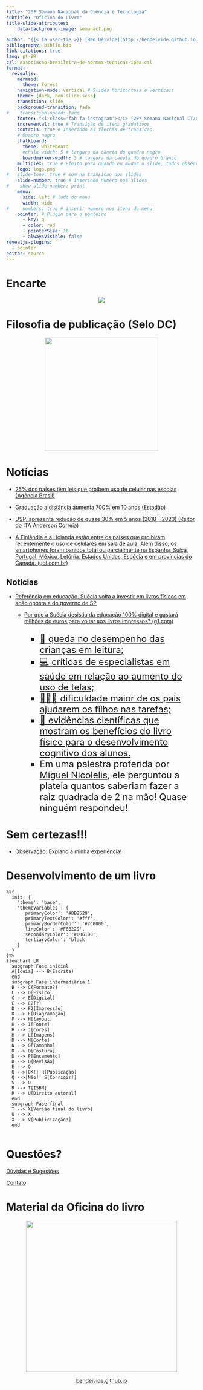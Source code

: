 ---
title: "20ª Semana Nacional da Ciência e Tecnologia"
subtitle: "Oficina do Livro"
title-slide-attributes:
    data-background-image: semanact.png

author: "{{< fa user-tie >}} [Ben Dêivide](http://bendeivide.github.io) | {{< fa school >}} [UFSJ](https://www.ufsj.edu.br/)"
bibliography: biblio.bib
link-citations: true
lang: pt-BR
csl: associacao-brasileira-de-normas-tecnicas-ipea.csl
format: 
  revealjs:
    mermaid:
      theme: forest
    navigation-mode: vertical # Slides horizontais e verticais
    theme: [dark, ben-slide.scss]
    transition: slide
    background-transition: fade
#    transition-speed: fade
    footer: "<i class='fab fa-instagram'></i> [20ª Semana Nacional CT/CAP/UFSJ](https://www.instagram.com/snct2023ufsj/) | <i class='fa-solid fa-house'></i> <https://bendeivide.github.io/>" # Rodapé
    incremental: true # Transição de itens gradativos
    controls: true # Inserindo as flechas de transicao
    # Quadro negro
    chalkboard: 
      theme: whiteboard
      #chalk-width: 5 # largura da caneta do quadro negro
      boardmarker-width: 3 # largura da caneta do quadro branco
    multiplex: true # Efeito para quando eu mudar o slide, todos observarao mudando em seus browsers tbm
    logo: logo.png
#   slide-tone: true # som na transicao dos slides
    slide-number: true # Inserindo numero nos slides
#    show-slide-number: print
    menu:
      side: left # lado do menu
      width: wide
#     numbers: true # inserir numero nos itens do menu
    pointer: # Plugin para o ponteiro
      - key: q
      - color: red
      - pointerSize: 16
      - alwaysVisible: false
revealjs-plugins:
  - pointer
editor: source
---

# Encarte {background-image="semanact.png"}

<center>

![](semanact1.png) 

</center>

# Filosofia de publicação (Selo DC) {background-image="semanact.png"}

<a href="https://bendeivide.github.io/dc/" target="_blank" style="text-align: center;">

<img src="SeloDC-branco.png" width = "300">

</a>

# Notícias {background-image="semanact.png"}

-   [25% dos países têm leis que proibem uso de celular nas escolas (Agência Brasil)](https://agenciabrasil.ebc.com.br/radioagencia-nacional/educacao/audio/2023-07/25-dos-paises-tem-leis-que-proibem-uso-de-celular-nas-escolas)

-   [Graduação a distância aumenta 700% em 10 anos (Estadão)](https://www.estadao.com.br/educacao/graduacao-a-distancia-aumenta-700-em-10-anos-media-e-de-171-alunos-por-professor-na-rede-privada/)

-   [USP, apresenta redução de quase 30% em 5 anos (2018 - 2023) (Reitor do ITA Anderson Correia)](https://www.linkedin.com/posts/anderson-correia-5b49b4177_queda-consistente-nas-matr%C3%ADculas-de-p%C3%B3s-gradua%C3%A7%C3%A3o-activity-7115629409465696257-Ye1K?utm_source=share&utm_medium=member_desktop)

- [A Finlândia e a Holanda estão entre os países que proibiram recentemente o uso de celulares em sala de aula. Além disso, os smartphones foram banidos total ou parcialmente na Espanha, Suíça, Portugal, México, Letônia, Estados Unidos, Escócia e em províncias do Canadá. (uol.com.br)](https://gizmodo.uol.com.br/celular-em-sala-de-aula-em-relatorio-unesco-lista-riscos-para-os-alunos/)

## Notícias {background-image="semanact.png"}

-   [Referência em educação, Suécia volta a investir em livros físicos em ação oposta a do governo de SP](https://revistaforum.com.br/global/2023/8/5/referncia-em-educao-suecia-volta-investir-em-livros-fisicos-em-ao-oposta-do-governo-de-sp-141746.html)

    -   [Por que a Suécia desistiu da educação 100% digital e gastará milhões de euros para voltar aos livros impressos? (g1.com)](https://g1.globo.com/educacao/noticia/2023/08/07/por-que-a-suecia-desistiu-da-educacao-100percent-digital-e-gastara-milhoes-de-euros-para-voltar-aos-livros-impressos.ghtml)
<font size="+2">
        - [📙 queda no desempenho das crianças em leitura;](https://g1.globo.com/educacao/noticia/2023/08/07/por-que-a-suecia-desistiu-da-educacao-100percent-digital-e-gastara-milhoes-de-euros-para-voltar-aos-livros-impressos.ghtml#1)
        - [💻 críticas de especialistas em saúde em relação ao aumento do uso de telas;](https://g1.globo.com/educacao/noticia/2023/08/07/por-que-a-suecia-desistiu-da-educacao-100percent-digital-e-gastara-milhoes-de-euros-para-voltar-aos-livros-impressos.ghtml#2)
        - [👨👨👧 dificuldade maior de os pais ajudarem os filhos nas tarefas;](https://g1.globo.com/educacao/noticia/2023/08/07/por-que-a-suecia-desistiu-da-educacao-100percent-digital-e-gastara-milhoes-de-euros-para-voltar-aos-livros-impressos.ghtml#3)
        - [🔬 evidências científicas que mostram os benefícios do livro físico para o desenvolvimento cognitivo dos alunos.](https://g1.globo.com/educacao/noticia/2023/08/07/por-que-a-suecia-desistiu-da-educacao-100percent-digital-e-gastara-milhoes-de-euros-para-voltar-aos-livros-impressos.ghtml#4)
        - Em uma palestra proferida por [Miguel Nicolelis](https://neurology.duke.edu/profile/miguel-angelo-l-nicolelis), ele perguntou a plateia quantos saberiam fazer a raiz quadrada de 2 na mão! Quase ninguém respondeu!

</font>

# Sem certezas!!! {background-image="semanact.png"}

-   Observação: [Explano a minha experiência!]{.fragment}

# Desenvolvimento de um livro {background-image="semanact.png"}

<!-- http://mermaid.js.org/syntax/flowchart.html -->

```{mermaid}
%%{
  init: {
    'theme': 'base',
    'themeVariables': {
      'primaryColor': '#BB2528',
      'primaryTextColor': '#fff',
      'primaryBorderColor': '#7C0000',
      'lineColor': '#F8B229',
      'secondaryColor': '#006100',
      'tertiaryColor': 'black'
    }
  }
}%%
flowchart LR
  subgraph Fase inicial
  A[Ideia] --> B(Escrita)
  end
  subgraph Fase intermediária 1
  B --> C{Formato?}
  C --> D[Físico]
  C --> E[Digital]
  E --> E2[?]
  D --> F2[Impressão]
  D --> F[Diagramação]
  F --> H[layout]
  H --> I[Fonte]
  H --> J[Cores]
  H --> L[Imagens]
  D --> N[Corte]
  N --> G[Tamanho]
  D --> O[Costura]
  D --> P[Encamento]
  D --> Q{Revisão}
  E --> Q
  Q -->|OK!| R[Publicação]
  Q -->|Não!| S[Corrigir!]
  S --> Q
  R --> T[ISBN]
  R --> U[Direito autoral]
  end
  subgraph Fase final
  T --> X[Versão final do livro]
  U --> X
  X --> V[Publicização!]
  end
  
```

# Questões? {background-image="semanact.png"}

[Dúvidas e Sugestões](https://bendeivide.github.io/){preview-link="true"}

[Contato](https://bendeivide.github.io/#contact){preview-link="true"}

# Material da Oficina do livro {data-transition="zoom" background-image="semanact.png"}

<a href="https://bendeivide.github.io/" target="_blank" style="text-align: center;">

<img src="logo.png" width = "400">

</a> <center> <a href="https://bendeivide.github.io/"  target="_blank" >bendeivide.github.io</a> </center>
